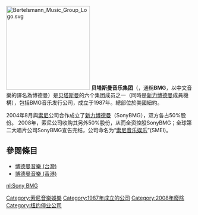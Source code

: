 {{redirect|BMG}}
[[File:Bertelsmann_Music_Group_Logo.svg|225px]]
{{Infobox company
|name = Bertelsmann Music Group
|trading_name = BMG Pictures
}}
'''贝塔斯曼音乐集团'''（{{lang-en|Bertelsmann Music Group}}，通稱'''BMG'''，以中文音樂的譯名為博德曼）是[[贝塔斯曼|贝塔斯曼]]的六个集团成员之一（同時是[[新力博德曼|新力博德曼]]成員機構），包括BMG音乐发行公司，成立于1987年。總部位於美國紐約。

2004年8月與[[索尼|索尼]]公司合作成立了[[新力博德曼|新力博德曼]]（SonyBMG），双方各占50%股份。
2008年，索尼公司收购其另外50%股份，从而全资控股SonyBMG；全球第二大唱片公司SonyBMG宣告完结，公司命名为“[[索尼音乐娱乐|索尼音乐娱乐]]”(SMEI)。

==參閱條目==
* [[博德曼音樂_(台灣)|博德曼音樂 (台灣)]]
* [[博德曼音樂_(香港)|博德曼音樂 (香港)]]
[[Category:索尼音樂娛樂|Category:索尼音樂娛樂]]
[[Category:1987年成立的公司|Category:1987年成立的公司]]
[[Category:2008年廢除|Category:2008年廢除]]
[[Category:纽约停业公司|Category:纽约停业公司]]

[[nl:Sony_BMG|nl:Sony BMG]]